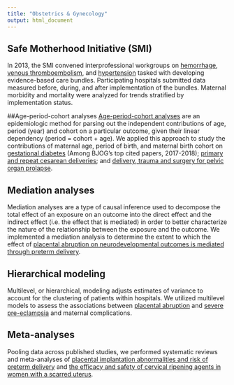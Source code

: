 ```yaml
---
title: "Obstetrics & Gynecology"
output: html_document
---
```

<link rel="stylesheet" href="fonts/academicons.min.css"/>
<!-- Global site tag (gtag.js) - Google Analytics -->
<script async src="https://www.googletagmanager.com/gtag/js?id=UA-137654852-1"></script>
<script>
  window.dataLayer = window.dataLayer || [];
  function gtag(){dataLayer.push(arguments);}
  gtag('js', new Date());

  gtag('config', 'UA-137654852-1');
</script>

## Safe Motherhood Initiative (SMI)
In 2013, the SMI convened interprofessional workgroups on [hemorrhage](https://www.thieme-connect.com/products/ejournals/html/10.1055/s-0038-1676976), [venous thromboembolism](https://www.thieme-connect.com/products/ejournals/html/10.1055/s-0038-1668549), and [hypertension](https://www.thieme-connect.com/products/ejournals/html/10.1055/s-0038-1673632) tasked with developing evidence-based care bundles. Participating hospitals submitted data measured before, during, and after implementation of the bundles. Maternal morbidity and mortality were analyzed for trends stratified by implementation status.  

##Age-period-cohort analyses
[Age-period-cohort analyses](https://www.mailman.columbia.edu/research/population-health-methods/age-period-cohort-analysis) are an epidemiologic method for parsing out the independent contributions of age, period (year) and cohort on a particular outcome, given their linear dependency (period = cohort + age). We applied this approach to study the contributions of maternal age, period of birth, and maternal birth cohort on [gestational diabetes](https://obgyn.onlinelibrary.wiley.com/doi/full/10.1111/1471-0528.14236) (Among BJOG's top cited papers, 2017-2018); [primary and repeat cesarean deliveries](https://www.ingentaconnect.com/content/wk/ede/2017/00000028/00000004/art00022); and [delivery, trauma and surgery for pelvic organ prolapse](https://www.sciencedirect.com/science/article/pii/S000293781600315X).  

## Mediation analyses  
Mediation analyses are a type of causal inference used to decompose the total effect of an exposure on an outcome into the direct effect and the indirect effect (i.e. the effect that is mediated) in order to better characterize the nature of the relationship between the exposure and the outcome. We implemented a mediation analysis to determine the extent to which the effect of [placental abruption on neurodevelopmental outcomes is mediated through preterm delivery](https://obgyn.onlinelibrary.wiley.com/doi/full/10.1111/1471-0528.14049).  

## Hierarchical modeling
Multilevel, or hierarchical, modeling adjusts estimates of variance to account for the clustering of patients within hospitals. We utilized multilevel models to assess the associations between [placental abruption](https://www.sciencedirect.com/science/article/pii/S0002937815011205) and [severe pre-eclampsia](https://obgyn.onlinelibrary.wiley.com/doi/full/10.1111/1471-0528.14384) and maternal complications.  

## Meta-analyses
Pooling data across published studies, we performed systematic reviews and meta-analyses of [placental implantation abnormalities and risk of preterm delivery](https://www.sciencedirect.com/science/article/pii/S0002937815005359) and [ the efficacy and safety of cervical ripening agents in women with a scarred uterus](https://www.sciencedirect.com/science/article/pii/S0002937816005299).  